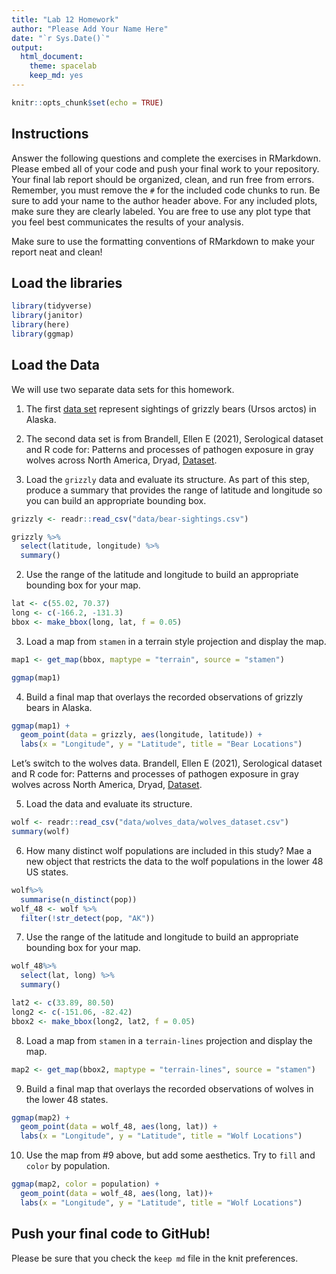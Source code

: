 ```yaml
---
title: "Lab 12 Homework"
author: "Please Add Your Name Here"
date: "`r Sys.Date()`"
output:
  html_document: 
    theme: spacelab
    keep_md: yes
---
```


```r
knitr::opts_chunk$set(echo = TRUE)
```

## Instructions
Answer the following questions and complete the exercises in RMarkdown. Please embed all of your code and push your final work to your repository. Your final lab report should be organized, clean, and run free from errors. Remember, you must remove the `#` for the included code chunks to run. Be sure to add your name to the author header above. For any included plots, make sure they are clearly labeled. You are free to use any plot type that you feel best communicates the results of your analysis.  

Make sure to use the formatting conventions of RMarkdown to make your report neat and clean!  

## Load the libraries
```r
library(tidyverse)
library(janitor)
library(here)
library(ggmap)
``` 

## Load the Data
We will use two separate data sets for this homework.  

1. The first [data set](https://rcweb.dartmouth.edu/~f002d69/workshops/index_rspatial.html) represent sightings of grizzly bears (Ursos arctos) in Alaska.  
2. The second data set is from Brandell, Ellen E (2021), Serological dataset and R code for: Patterns and processes of pathogen exposure in gray wolves across North America, Dryad, [Dataset](https://doi.org/10.5061/dryad.5hqbzkh51).  

1. Load the `grizzly` data and evaluate its structure. As part of this step, produce a summary that provides the range of latitude and longitude so you can build an appropriate bounding box.
```r
grizzly <- readr::read_csv("data/bear-sightings.csv")
```
```r
grizzly %>%
  select(latitude, longitude) %>%
  summary()
```

2. Use the range of the latitude and longitude to build an appropriate bounding box for your map.
```r
lat <- c(55.02, 70.37)
long <- c(-166.2, -131.3)
bbox <- make_bbox(long, lat, f = 0.05)
```

3. Load a map from `stamen` in a terrain style projection and display the map.
```r
map1 <- get_map(bbox, maptype = "terrain", source = "stamen")
```
```r
ggmap(map1)
```

4. Build a final map that overlays the recorded observations of grizzly bears in Alaska.
```r
ggmap(map1) + 
  geom_point(data = grizzly, aes(longitude, latitude)) +
  labs(x = "Longitude", y = "Latitude", title = "Bear Locations")
```

Let's switch to the wolves data. Brandell, Ellen E (2021), Serological dataset and R code for: Patterns and processes of pathogen exposure in gray wolves across North America, Dryad, [Dataset](https://doi.org/10.5061/dryad.5hqbzkh51).  

5. Load the data and evaluate its structure.  
```r
wolf <- readr::read_csv("data/wolves_data/wolves_dataset.csv")
summary(wolf)
```

6. How many distinct wolf populations are included in this study? Mae a new object that restricts the data to the wolf populations in the lower 48 US states.
```r
wolf%>%
  summarise(n_distinct(pop))
wolf_48 <- wolf %>%
  filter(!str_detect(pop, "AK"))
```

7. Use the range of the latitude and longitude to build an appropriate bounding box for your map.
```r
wolf_48%>%
  select(lat, long) %>%
  summary()
```
```r
lat2 <- c(33.89, 80.50)
long2 <- c(-151.06, -82.42)
bbox2 <- make_bbox(long2, lat2, f = 0.05)
```

8.  Load a map from `stamen` in a `terrain-lines` projection and display the map.
```r
map2 <- get_map(bbox2, maptype = "terrain-lines", source = "stamen")
```

9. Build a final map that overlays the recorded observations of wolves in the lower 48 states.
```r
ggmap(map2) + 
  geom_point(data = wolf_48, aes(long, lat)) +
  labs(x = "Longitude", y = "Latitude", title = "Wolf Locations")
```

10. Use the map from #9 above, but add some aesthetics. Try to `fill` and `color` by population.
```r
ggmap(map2, color = population) + 
  geom_point(data = wolf_48, aes(long, lat))+
  labs(x = "Longitude", y = "Latitude", title = "Wolf Locations")
```

## Push your final code to GitHub!
Please be sure that you check the `keep md` file in the knit preferences. 